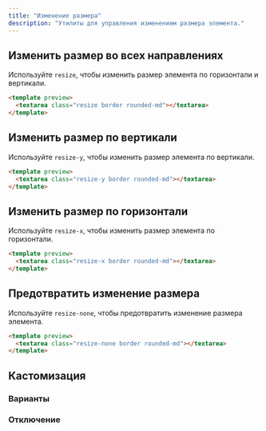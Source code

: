 ```yaml
---
title: "Изменение размера"
description: "Утилиты для управления изменением размера элемента."
---
```




## Изменить размер во всех направлениях

Используйте `resize`, чтобы изменить размер элемента по горизонтали и вертикали.

```html purple
<template preview>
  <textarea class="resize border rounded-md"></textarea>
</template>
```

## Изменить размер по вертикали

Используйте `resize-y`, чтобы изменить размер элемента по вертикали.

```html emerald
<template preview>
  <textarea class="resize-y border rounded-md"></textarea>
</template>
```

## Изменить размер по горизонтали

Используйте `resize-x`, чтобы изменить размер элемента по горизонтали.

```html amber
<template preview>
  <textarea class="resize-x border rounded-md"></textarea>
</template>
```

## Предотвратить изменение размера

Используйте `resize-none`, чтобы предотвратить изменение размера элемента.

```html lightBlue
<template preview>
  <textarea class="resize-none border rounded-md"></textarea>
</template>
```

## Кастомизация

### Варианты

<Variants plugin="resize" name="resizing" />

### Отключение

<Disabling plugin="resize" name="resizing" />
